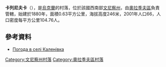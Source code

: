 {{coord|49|13|46|N|29|40|12|E|scale:30000|display=title}}

'''卡列尼夫卡'''（{{lang-uk|Каленівка}}），是[[烏克蘭|烏克蘭]]的村落，位於該國西南部[[文尼察州|文尼察州]]，由[[奧拉季夫區|奧拉季夫區]]負責管轄，始建於1880年，面積0.63平方公里，海拔高度246米，2001年人口66，人口密度每平方公里104.76人。

==參考資料==
* [http://weather.in.ua/ua/vinnickaja/9755 Погода в селі Каленівка] {{Wayback|url=http://weather.in.ua/ua/vinnickaja/9755 |date=20160305102259 }}

[[Category:文尼察州村落|Category:文尼察州村落]]
[[Category:奧拉季夫區村落|Category:奧拉季夫區村落]]


{{Vinnytsia-geo-stub}}